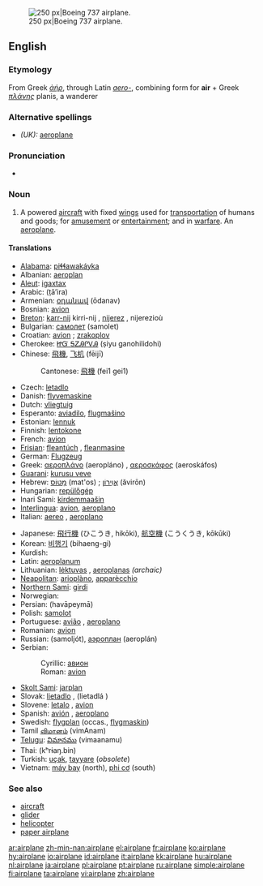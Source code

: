 [[Image:Ryanair.arp.750pix.jpg|thumb|right|250 px|Boeing 737 airplane.]]
==English==

===Etymology===
From Greek ''[[ἀήρ]]'', through Latin ''[[aero-]]'', combining form for '''air''' + Greek ''[[πλάνης]]'' planis, a wanderer

===Alternative spellings===
*''(UK):'' [[aeroplane]]

===Pronunciation===
*{{audio|en-us-airplane.ogg|Audio (US)}}

===Noun===
{{en-noun}}

# {{US}} A powered [[aircraft]] with fixed [[wing]]s used for [[transportation]] of humans and goods; for [[amusement]] or [[entertainment]]; and in [[warfare]].  An [[aeroplane]].

====Translations====
{{trans-top|powered aircraft}}
*[[Alabama]]: [[piɬɬawakáyka]]
*Albanian: [[aeroplan]]
*[[Aleut]]: [[igaxtax]]
*Arabic: {{ARchar|[[طائرة]]}} (ṭā’ira) {{f}}
*Armenian: [[օդանավ]] (ōdanav)
*Bosnian: [[avion]] {{m}}
*[[Breton]]: [[karr-nij]] {{m}} kirri-nij {{p}}, [[nijerez]] {{f}}, nijerezioù {{p}}
*Bulgarian: [[самолет]] (samolet) {{m}}
*Croatian: [[avion]] {{m}}; [[zrakoplov]] {{m}}
*Cherokee: [[ᏥᏳ ᎦᏃᎯᎵᏙᎯ]] (ṣiyu ganohilidohi)
*Chinese: [[飛機]], [[飞机]] (fēijī)
*:Cantonese: [[飛機]] (fei1 gei1)
*Czech: [[letadlo]] {{n}}
*Danish: [[flyvemaskine]]
*Dutch: [[vliegtuig]] {{n}}
*Esperanto: [[aviadilo]], [[flugmaŝino]]
*Estonian: [[lennuk]]
*Finnish: [[lentokone]]
*French: [[avion]] {{m}}
*[[Frisian]]: [[fleantúch]] {{n}}, [[fleanmasine]]
*German: [[Flugzeug]] {{n}}
*Greek: [[αεροπλάνο]] (aeropláno) {{n}}, [[αεροσκάφος]] (aeroskáfos) {{n}}
*[[Guarani]]: [[kurusu veve]]
*Hebrew: [[מטוס|מָטוֹס]] (mat'os) {{m}}; [[אוירון|אֲוִירוֹן]] (ăvirōn) {{m}}
*Hungarian: [[repülőgép]]
*Inari Sami: [[kirdemmaašin]]
*[[Interlingua]]: [[avion]], [[aeroplano]]
*Italian: [[aereo]] {{m}}, [[aeroplano]] {{m}}
{{trans-mid}}
*Japanese: [[飛行機]] (ひこうき, hikōki), [[航空機]] (こうくうき, kōkūki)
*Korean: [[비행기]] (bihaeng-gi)
*Kurdish: {{KUchar|[[فڕۆکه‌]]}}
*Latin: [[aeroplanum]]
*Lithuanian: [[lėktuvas]] {{m}}, [[aeroplanas]] {{m}} ''(archaic)''
*[[Neapolitan]]: [[arioplàno]], [[apparècchio]]
*[[Northern Sami]]: [[girdi]]
*Norwegian: {{t+|no|fly|n}}
*Persian: {{FAchar|[[هواپيما|هَواپَيما]]}} (havāpeymā)
*Polish: [[samolot]] {{m}}
*Portuguese: [[avião]] {{m}}, [[aeroplano]] {{m}}
*Romanian: [[avion#Romanian|avion]] {{n}}
*Russian: {{t+|ru|самолёт|m}} (samoljót), [[аэроплан]] (aeroplán) {{m}}
*Serbian:
*:Cyrillic: [[авион]] {{m}}
*:Roman: [[avion]] {{m}}
*[[Skolt Sami]]: [[jarplan]]
*Slovak: [[lietadlo]] {{n}}, (lietadlá {{p}})
*Slovene: [[letalo]] {{n}}, [[avion]] {{m}}
*Spanish: [[avión]] {{m}}, [[aeroplano]] {{m}}
*Swedish: [[flygplan]] (occas., [[flygmaskin]])
*Tamil [[விமானம்]] (vimAnam)
*[[Telugu]]: [[విమానము]] (vimaanamu)
*Thai: {{THchar|[[เครื่องบิน]]}} (kʰrɨaŋ.bin)
*Turkish: [[uçak]], [[tayyare]] (''obsolete'')
*Vietnam: [[máy bay]] (north), [[phi cơ]] (south)
{{trans-bottom}}

===See also===
*[[aircraft]]
*[[glider]]
*[[helicopter]]
*[[paper airplane]]

[[ar:airplane]]
[[zh-min-nan:airplane]]
[[el:airplane]]
[[fr:airplane]]
[[ko:airplane]]
[[hy:airplane]]
[[io:airplane]]
[[id:airplane]]
[[it:airplane]]
[[kk:airplane]]
[[hu:airplane]]
[[nl:airplane]]
[[ja:airplane]]
[[pl:airplane]]
[[pt:airplane]]
[[ru:airplane]]
[[simple:airplane]]
[[fi:airplane]]
[[ta:airplane]]
[[vi:airplane]]
[[zh:airplane]]